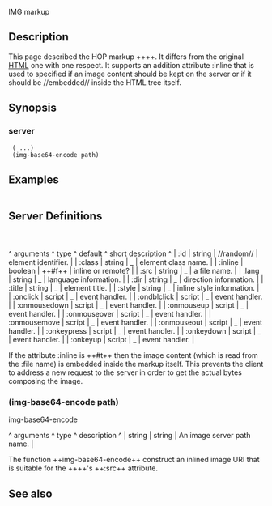 <doc> IMG markup

== Description ==

This page described the HOP markup ++<IMG>++. It differs from the original
[[http://www.w3.org/TR/html4/|HTML]] one with one respect. It supports
an addition attribute :inline that is used to specified if an image
content should be kept on the server or if it should be //embedded//
inside the HTML tree itself.

== Synopsis ==

=== server ===

  (<IMG> ...)
  (img-base64-encode path)

== Examples ==

<example><IMG></example>

== Server Definitions ==
<server>

=== <IMG> ===
<markup> <IMG>

<arguments>
^  arguments    ^   type     ^   default    ^  short description                   ^
| :id           |  string    |  //random//  | element identifier.                  |
| :class        |  string    |     _        | element class name.                  |
| :inline       |  boolean   |   ++#f++     | inline or remote?                    |
| :src          |  string    |     _        | a file name.                         |
| :lang         |  string    |     _        | language information.                |
| :dir          |  string    |     _        | direction information.               |
| :title        |  string    |     _        | element title.                       |
| :style        |  string    |     _        | inline style information.            |
| :onclick      |  script    |     _        | event handler.                       |
| :ondblclick   |  script    |     _        | event handler.                       |
| :onmousedown  |  script    |     _        | event handler.                       |
| :onmouseup    |  script    |     _        | event handler.                       |
| :onmouseover  |  script    |     _        | event handler.                       |
| :onmousemove  |  script    |     _        | event handler.                       |
| :onmouseout   |  script    |     _        | event handler.                       |
| :onkeypress   |  script    |     _        | event handler.                       |
| :onkeydown    |  script    |     _        | event handler.                       |
| :onkeyup      |  script    |     _        | event handler.                       |
</arguments>

If the attribute :inline is ++#t++ then the image content 
(which is read from the :file name) is embedded inside the markup
itself. This prevents the client to address a new request
to the server in order to get the actual bytes composing the image.

</markup>
</server>

=== (img-base64-encode path) ===
<procedure>
<function> img-base64-encode

<arguments>
^  arguments  ^   type   ^   description                                   ^
| string      |  string  | An image server path name.                      |
</arguments>

The function ++img-base64-encode++ construct an inlined image URI that
is suitable for the ++<IMG>++'s ++:src++ attribute.
</procedure>

== See also ==
<see-also><IMG></see-also>

</doc>
